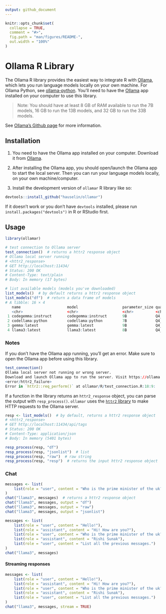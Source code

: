 ```yaml
---
output: github_document
---
```


<!-- README.md is generated from README.Rmd. Please edit that file -->

```r
knitr::opts_chunk$set(
  collapse = TRUE,
  comment = "#>",
  fig.path = "man/figures/README-",
  out.width = "100%"
)
```

# Ollama R Library

<!-- badges: start -->
<!-- badges: end -->

The Ollama R library provides the easiest way to integrate R with [Ollama](https://ollama.com/), which lets you run language models locally on your own machine. For Ollama Python, see [ollama-python](https://github.com/ollama/ollama-python). You'll need to have the [Ollama](https://ollama.com/) app installed on your computer to use this library. 

> Note: You should have at least 8 GB of RAM available to run the 7B models, 16 GB to run the 13B models, and 32 GB to run the 33B models.


See [Ollama's Github page](https://github.com/ollama/ollama) for more information.

## Installation

1. You need to have the Ollama app installed on your computer. Download it from [Ollama](https://ollama.com/).

2. After installing the Ollama app, you should open/launch the Ollama app to start the local server. Then you can run your language models locally, on your own machine/computer. 

3. Install the development version of `ollamar` R library like so:

``` r
devtools::install_github("hauselin/ollamar")
```

If it doesn't work or you don't have `devtools` installed, please run `install.packages("devtools")` in R or RStudio first. 

## Usage

```r
library(ollamar)

# test connection to Ollama server
test_connection()  # returns a httr2 response object
# Ollama local server running
# <httr2_response>
# GET http://localhost:11434/
# Status: 200 OK
# Content-Type: text/plain
# Body: In memory (17 bytes)

# list available models (models you've downloaded)
list_models()  # by default returns a httr2 response object
list_models("df")  # return a data frame of models
# A tibble: 16 × 4
   name                     model                    parameter_size quantization_level
   <chr>                    <chr>                    <chr>          <chr>             
 1 codegemma:instruct       codegemma:instruct       9B             Q4_0              
 2 codellama:python         codellama:python         7B             Q4_0              
 3 gemma:latest             gemma:latest             9B             Q4_0              
 4 llama3:latest            llama3:latest            8B             Q4_0              
```

### Notes

If you don't have the Ollama app running, you'll get an error. Make sure to open the Ollama app before using this library.

```r
test_connection()
Ollama local server not running or wrong server.
Download and launch Ollama app to run the server. Visit https://ollama.com or https://github.com/ollama/ollama
<error/httr2_failure>
Error in `httr2::req_perform()` at ollamar/R/test_connection.R:18:9:
```

If a function in the library returns an `httr2_response` object, you can parse the output with `resp_process()`. `ollamar` uses the [`httr2` library](https://httr2.r-lib.org/index.html) to make HTTP requests to the Ollama server. 

```r
resp <- list_models()  # by default, returns a httr2 response object 
# <httr2_response>
# GET http://localhost:11434/api/tags
# Status: 200 OK
# Content-Type: application/json
# Body: In memory (5401 bytes)

resp_process(resp, "df")
resp_process(resp, "jsonlist")  # list
resp_process(resp, "raw")  # raw string
resp_process(resp, "resp")  # returns the input httr2 response object
```


### Chat

```r
messages <- list(
    list(role = "user", content = "Who is the prime minister of the uk?")
)
chat("llama3", messages)  # returns a httr2 response object
chat("llama3", messages, output = "df")
chat("llama3", messages, output = "raw")
chat("llama3", messages, output = "jsonlist")

messages <- list(
    list(role = "user", content = "Hello!"),
    list(role = "assistant", content = "Hi! How are you?"),
    list(role = "user", content = "Who is the prime minister of the uk?"),
    list(role = "assistant", content = "Rishi Sunak"),
    list(role = "user", content = "List all the previous messages.")
)
chat("llama3", messages)
```

#### Streaming responses

```r
messages <- list(
    list(role = "user", content = "Hello!"),
    list(role = "assistant", content = "Hi! How are you?"),
    list(role = "user", content = "Who is the prime minister of the uk?"),
    list(role = "assistant", content = "Rishi Sunak"),
    list(role = "user", content = "List all the previous messages.")
)
chat("llama3", messages, stream = TRUE)

```
